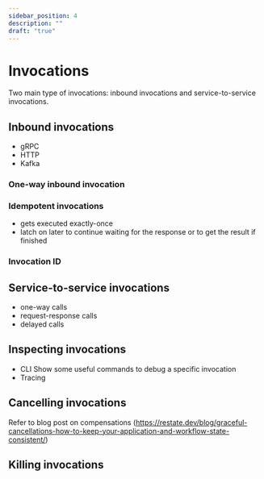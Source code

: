 ```yaml
---
sidebar_position: 4
description: ""
draft: "true"
---
```



# Invocations

Two main type of invocations: inbound invocations and service-to-service invocations.

## Inbound invocations
- gRPC
- HTTP
- Kafka

### One-way inbound invocation

### Idempotent invocations
- gets executed exactly-once
- latch on later to continue waiting for the response or to get the result if finished

### Invocation ID

## Service-to-service invocations
- one-way calls
- request-response calls
- delayed calls


## Inspecting invocations
- CLI
Show some useful commands to debug a specific invocation
- Tracing

## Cancelling invocations
Refer to blog post on compensations (https://restate.dev/blog/graceful-cancellations-how-to-keep-your-application-and-workflow-state-consistent/)

## Killing invocations


